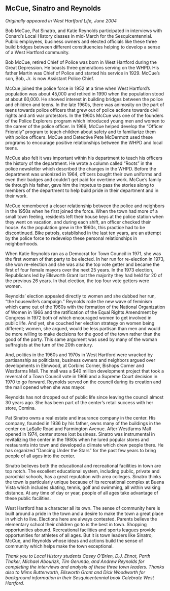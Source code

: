 ## McCue, Sinatro and Reynolds {-}

*Originally appeared in West Hartford Life, June 2004*

Bob McCue, Pat Sinatro, and Katie Reynolds participated in interviews with Conard’s Local History classes in mid-March for the Sesquicentennial. Public employees, business owners and elected officials like these three build bridges between different constituencies helping to develop a sense of a West Hartford community.

Bob McCue, retired Chief of Police was born in West Hartford during the Great Depression. He boasts three generations serving on the WHPD. His father Martin was Chief of Police and started his service in 1929. McCue’s son, Bob, Jr. is now Assistant Police Chief.

McCue joined the police force in 1952 at a time when West Hartford’s population was about 45,000 and retired in 1990 when the population stood at about 60,000. He showed interest in building bridges between the police and children and teens. In the late 1960s, there was animosity on the part of teens towards police officers that grew out of police actions towards civil rights and anti war protestors. In the 1960s McCue was one of the founders of the Police Explorers program which introduced young men and women to the career of the police officer. In 1969, McCue helped develop the “Officer Friendly” program to teach children about safety and to familiarize them with police officers. McCue and Detective Pete McDermott used these programs to encourage positive relationships between the WHPD and local teens.

McCue also felt it was important within his department to teach his officers the history of the department. He wrote a column called “Roots” in the police newsletter which described the changes in the WHPD. Before the department was unionized in 1964, officers bought their own uniforms and even their badges and couldn’t get paid for overtime work. McCue’s family tie through his father, gave him the impetus to pass the stories along to members of the department to help build pride in their department and in their work.

McCue remembered a closer relationship between the police and neighbors in the 1950s when he first joined the force. When the town had more of a small town feeling, residents left their house keys at the police station when they went on vacation, and during each shift, an officer checked their house. As the population grew in the 1960s, this practice had to be discontinued. Bike patrols, established in the last ten years, are an attempt by the police force to redevelop these personal relationships in neighborhoods.

When Katie Reynolds ran as a Democrat for Town Council in 1971, she was the first woman of that party to be elected. In her run for re-election in 1973, she won re-election and she was also the top vote getter and became the first of four female mayors over the next 25 years. In the 1973 election, Republicans led by Ellsworth Grant lost the majority they had held for 20 of the previous 26 years. In that election, the top four vote getters were women.

Reynolds’ election appealed directly to women and she dubbed her run, “the housewife’s campaign.” Reynolds rode the new wave of feminism which came out of the 1960s with the formation of the National Organization of Women in 1966 and the ratification of the Equal Rights Amendment by Congress in 1972 both of which encouraged women to get involved in public life. And yet, she couched her election strategy on women being different; women, she argued, would be less partisan than men and would be more willing to make decisions for the good of the town rather than the good of the party. This same argument was used by many of the woman suffragists at the turn of the 20th century.

And, politics in the 1960s and 1970s in West Hartford were wracked by partisanship as politicians, business owners and neighbors argued over developments in Elmwood, at Corbins Corner, Bishops Corner and Westfarms Mall. The mall was a $40 million development project that took a reversal of a Town Council vote in 1966 and a Supreme Court decision in 1970 to go forward. Reynolds served on the council during its creation and the mall opened when she was mayor.

Reynolds has not dropped out of public life since leaving the council almost 30 years ago. She has been part of the center’s retail success with her store, Comina.

Pat Sinatro owns a real estate and insurance company in the center. His company, founded in 1936 by his father, owns many of the buildings in the center on LaSalle Road and Farmington Avenue. After Westfarms Mall opened in 1974, center stores lost business. Sinatro was instrumental in revitalizing the center in the 1980s when he lured popular stores and restaurants into town and developed a climate which drew people there. He has organized “Dancing Under the Stars” for the past few years to bring people of all ages into the center.

Sinatro believes both the educational and recreational facilities in town are top notch. The excellent educational system, including public, private and parochial schools, has a great reputation with area colleges. Sinatro thinks the town is particularly unique because of its recreational complex at Buena Vista which includes skating, tennis, golf and swimming, all within walking distance. At any time of day or year, people of all ages take advantage of these public facilities.

West Hartford has a character all its own. The sense of community here is built around a pride in the town and a desire to make the town a great place in which to live. Elections here are always contested. Parents believe the elementary school their children go to is the best in town. Shopping opportunities abound. Recreational facilities and sports leagues provide opportunities for athletes of all ages. But it is town leaders like Sinatro, McCue, and Reynolds whose ideas and actions build the sense of community which helps make the town exceptional.

*Thank you to Local History students Casey O’Brien, D.J. Ehnot, Parth Thaker, Michael Abourizk, Tim Gerundo, and Andrew Reynolds for completing the interviews and analysis of these three town leaders. Thanks also to Mims Butterworth, Ellsworth Grant and Dick Woodworth for background information in their Sesquicentennial book Celebrate West Hartford.*
